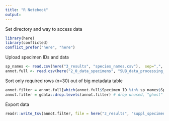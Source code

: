 ```yaml
---
title: "R Notebook"
output: 
---
```


Set directory and way to access data
```r
library(here)
library(conflicted)
conflict_prefer("here", "here")
```
Upload specimen IDs and data
```r

sp_names <- read.csv(here("3_results", "species_names.csv"),  sep=",", stringsAsFactors=FALSE)
annot.full <- read.csv(here("2_0_data_specimens", "SUB_data_processing_20210305.tsv"),  sep="\t")
```

Sort only required rows (n=30) out of big metadata table
```r
annot.filter = annot.full[which(annot.full$Specimen_ID %in% sp_names$Specimen_ID), ]
annot.filter = gdata::drop.levels(annot.filter) # drop unused, "ghost" levels
```

Export data
```r
readr::write_tsv(annot.filter, file = here("3_results", "suppl_specimens_v0.0.tsv"))
```
